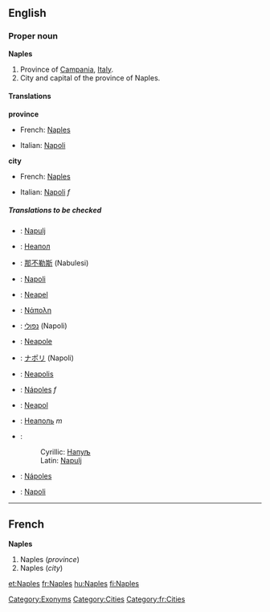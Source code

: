 ==English==

===Proper noun===
{{wikipedia}}
'''Naples'''

#Province of [[Campania]], [[Italy]].
#City and capital of the province of Naples.<!--encyclopedic information:, with a metropolitan population of more than 2,300,000.-->

====Translations====
'''province'''
{{top}}
*French: [[Naples#French|Naples]]
{{mid}}
*Italian: [[Napoli]]
{{bottom}}

'''city'''
{{top}}
*French: [[Naples#French|Naples]]
{{mid}}
*Italian: [[Napoli]] ''f''
{{bottom}}

=====Translations to be checked=====
<!--Remove this section once all of the translations below have been moved into the tables above.-->
{{checktrans}}

*{{ttbc|Bosnian}}: [[Napulj]] {{m}}
*{{ttbc|Bulgarian}}: [[Неапол]]
*{{ttbc|Chinese}}: [[那不勒斯]] (Nabulesi)
*{{ttbc|Finnish}}: [[Napoli]]
*{{ttbc|German}}: [[Neapel]] 
*{{ttbc|Greek}}: [[Νάπολη]]
*{{ttbc|Hebrew}}: [[נפולי]] (Napoli)
*{{ttbc|Interlingua}}: [[Neapole]]
*{{ttbc|Japanese}}: [[ナポリ]] (Napoli)
*{{ttbc|Latin}}: [[Neapolis]]
*{{ttbc|Portuguese}}: [[Nápoles]] ''f''
*{{ttbc|Polish}}: [[Neapol]]
*{{ttbc|Russian}}: [[Неаполь]] ''m''
*{{ttbc|Serbian}}:
*:Cyrillic: [[Напуљ]] {{m}}
*:Latin: [[Napulj#Serbian|Napulj]] {{m}}
*{{ttbc|Spanish}}: [[Nápoles]]
*{{ttbc|Turkish}}: [[Napoli]]

[[Category:Exonyms]]
[[Category:Cities]]
[[Category:fr:Cities]]

----

==French==
'''Naples'''

#Naples (''province'')
#Naples (''city'')

[[et:Naples]]
[[fr:Naples]]
[[hu:Naples]]
[[fi:Naples]]